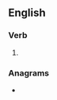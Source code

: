 ==English==

===Verb===
{{head|en|verb form}}

# {{en-third-person singular of|bedarken}}

===Anagrams===
* {{anagrams|en|Bednareks}}